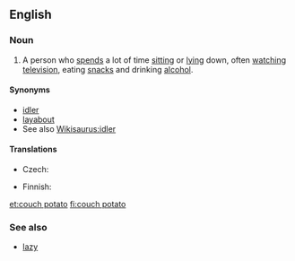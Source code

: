 ==English==
{{wikipedia}}

===Noun===
{{en-noun|sg=[[couch]] [[potato]]|couch potatoes}}

# A person who [[spend]]s a lot of time [[sitting]] or [[lying]] down, often [[watching]] [[television]], eating [[snack]]s and drinking [[alcohol]].

====Synonyms====
* [[idler]]
* [[layabout]]
* See also [[Wikisaurus:idler]]

====Translations====
{{trans-top|A person who spends a lot of time sitting or lying down, often watching television and eating snacks.}}
* Czech: {{t+|cs|pecivál|m}}
{{trans-mid}}
* Finnish: {{t+|fi|sohvaperuna}}
{{trans-bottom}}

[[et:couch potato]]
[[fi:couch potato]]

===See also===
* [[lazy]]